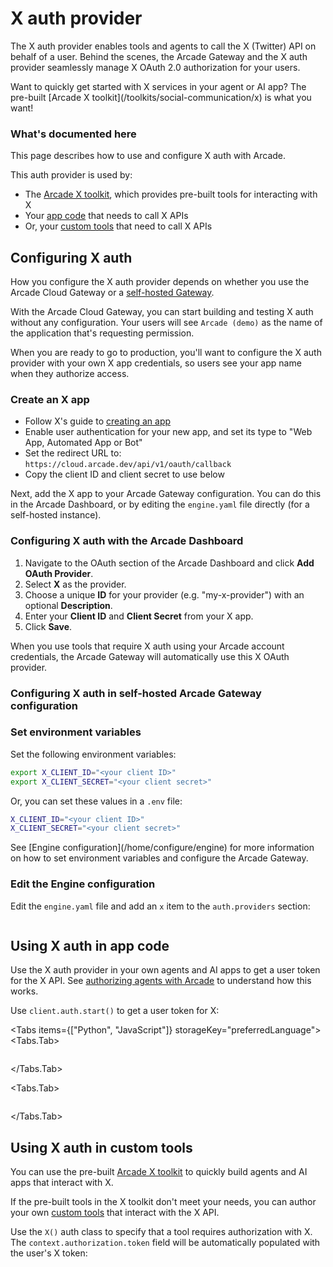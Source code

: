 
# X auth provider

The X auth provider enables tools and agents to call the X (Twitter) API on behalf of a user. Behind the scenes, the Arcade Gateway and the X auth provider seamlessly manage X OAuth 2.0 authorization for your users.

<Tip>
  Want to quickly get started with X services in your agent or AI app? The
  pre-built [Arcade X toolkit](/toolkits/social-communication/x) is what you
  want!
</Tip>

### What's documented here

This page describes how to use and configure X auth with Arcade.

This auth provider is used by:

- The [Arcade X toolkit](/toolkits/social-communication/x), which provides pre-built tools for interacting with X
- Your [app code](#using-x-auth-in-app-code) that needs to call X APIs
- Or, your [custom tools](#using-x-auth-in-custom-tools) that need to call X APIs

## Configuring X auth

How you configure the X auth provider depends on whether you use the Arcade Cloud Gateway or a [self-hosted Gateway](/home/install/overview).

With the Arcade Cloud Gateway, you can start building and testing X auth without any configuration. Your users will see `Arcade (demo)` as the name of the application that's requesting permission.

When you are ready to go to production, you'll want to configure the X auth provider with your own X app credentials, so users see your app name when they authorize access.

### Create an X app

- Follow X's guide to [creating an app](https://developer.x.com/en/docs/x-api/getting-started/getting-access-to-the-x-api)
- Enable user authentication for your new app, and set its type to "Web App, Automated App or Bot"
- Set the redirect URL to: `https://cloud.arcade.dev/api/v1/oauth/callback`
- Copy the client ID and client secret to use below

Next, add the X app to your Arcade Gateway configuration. You can do this in the Arcade Dashboard, or by editing the `engine.yaml` file directly (for a self-hosted instance).

### Configuring X auth with the Arcade Dashboard

1. Navigate to the OAuth section of the Arcade Dashboard and click **Add OAuth Provider**.
2. Select **X** as the provider.
3. Choose a unique **ID** for your provider (e.g. "my-x-provider") with an optional **Description**.
4. Enter your **Client ID** and **Client Secret** from your X app.
5. Click **Save**.

When you use tools that require X auth using your Arcade account credentials, the Arcade Gateway will automatically use this X OAuth provider.

### Configuring X auth in self-hosted Arcade Gateway configuration

<Steps>

### Set environment variables

Set the following environment variables:

```bash
export X_CLIENT_ID="<your client ID>"
export X_CLIENT_SECRET="<your client secret>"
```

Or, you can set these values in a `.env` file:

```bash
X_CLIENT_ID="<your client ID>"
X_CLIENT_SECRET="<your client secret>"
```

<Tip>
  See [Engine configuration](/home/configure/engine) for more information on how
  to set environment variables and configure the Arcade Gateway.
</Tip>

### Edit the Engine configuration

Edit the `engine.yaml` file and add an `x` item to the `auth.providers` section:

```yaml file=<rootDir>/examples/code/integrations/x/config_provider.engine.yaml {3-9}

```

</Steps>

## Using X auth in app code

Use the X auth provider in your own agents and AI apps to get a user token for the X API. See [authorizing agents with Arcade](/home/auth/how-arcade-helps) to understand how this works.

Use `client.auth.start()` to get a user token for X:

<Tabs items={["Python", "JavaScript"]} storageKey="preferredLanguage">
<Tabs.Tab>

```python file=<rootDir>/examples/code/integrations/x/custom_auth.py {8-12}

```

</Tabs.Tab>

<Tabs.Tab>

```javascript file=<rootDir>/examples/code/integrations/x/custom_auth.js {8-12}

```

</Tabs.Tab>

</Tabs>

## Using X auth in custom tools

You can use the pre-built [Arcade X toolkit](/toolkits/social-communication/x) to quickly build agents and AI apps that interact with X.

If the pre-built tools in the X toolkit don't meet your needs, you can author your own [custom tools](/home/build-tools/create-a-toolkit) that interact with the X API.

Use the `X()` auth class to specify that a tool requires authorization with X. The `context.authorization.token` field will be automatically populated with the user's X token:

```python file=<rootDir>/examples/code/integrations/x/custom_tool.py {5-6,9-13,21}

```
